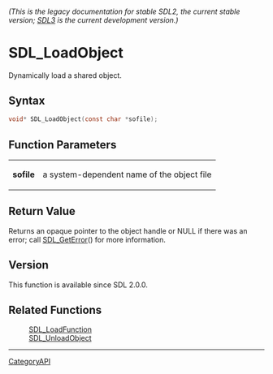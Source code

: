 ====== (This is the legacy documentation for stable SDL2, the current stable version; [https://wiki.libsdl.org/SDL3/ SDL3] is the current development version.) ======
= SDL_LoadObject =

Dynamically load a shared object.

== Syntax ==

<syntaxhighlight lang='c'>
void* SDL_LoadObject(const char *sofile);
</syntaxhighlight>

== Function Parameters ==

{|
|'''sofile'''
|a system-dependent name of the object file
|}

== Return Value ==

Returns an opaque pointer to the object handle or NULL if there was an
error; call [[SDL_GetError]]() for more information.

== Version ==

This function is available since SDL 2.0.0.

== Related Functions ==

:[[SDL_LoadFunction]]
:[[SDL_UnloadObject]]

----
[[CategoryAPI]]



